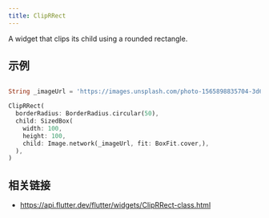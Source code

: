 ```yaml
---
title: ClipRRect
---
```


A widget that clips its child using a rounded rectangle.

## 示例


```dart liveslice=ClipRRect

String _imageUrl = 'https://images.unsplash.com/photo-1565898835704-3d6be4a2c98c?fit=crop&w=200&q=60';

ClipRRect(
  borderRadius: BorderRadius.circular(50),
  child: SizedBox(
    width: 100,
    height: 100,
    child: Image.network(_imageUrl, fit: BoxFit.cover,),
  ),
)
```

## 相关链接

- https://api.flutter.dev/flutter/widgets/ClipRRect-class.html
